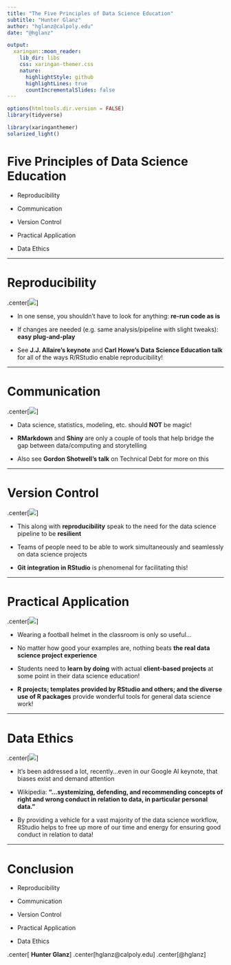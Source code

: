 ```yaml
---
title: "The Five Principles of Data Science Education"
subtitle: "Hunter Glanz"
author: "hglanz@calpoly.edu"
date: "@hglanz"

output:
  xaringan::moon_reader:
    lib_dir: libs
    css: xaringan-themer.css
    nature:
      highlightStyle: github
      highlightLines: true
      countIncrementalSlides: false
---
```


```r
options(htmltools.dir.version = FALSE)
library(tidyverse)
```

```r
library(xaringanthemer)
solarized_light()
```

# Five Principles of Data Science Education

* Reproducibility

* Communication

* Version Control

* Practical Application

* Data Ethics


---

# Reproducibility

.center[![](https://66.media.tumblr.com/69f675a7fad6d39ab0118f2192065888/tumblr_p3e3u0UFyt1qz8rwfo2_500.gifv)]

* In one sense, you shouldn't have to look for anything: __re-run code as is__

* If changes are needed (e.g. same analysis/pipeline with slight tweaks): __easy plug-and-play__ 

* See __J.J. Allaire's keynote__ and __Carl Howe's Data Science Education talk__ for all of the ways R/RStudio enable reproducibility!

---

# Communication


.center[![](https://media.giphy.com/media/ujUdrdpX7Ok5W/giphy.gif)]

* Data science, statistics, modeling, etc. should __NOT__ be magic!

* __RMarkdown__ and __Shiny__ are only a couple of tools that help bridge the gap between data/computing and storytelling

* Also see __Gordon Shotwell's talk__ on Technical Debt for more on this

---

# Version Control

.center[![](https://media.giphy.com/media/104ueR8J1OPM2s/giphy.gif)]

* This along with __reproducibility__ speak to the need for the data science pipeline to be __resilient__

* Teams of people need to be able to work simultaneously and seamlessly on data science projects

* __Git integration in RStudio__ is phenomenal for facilitating this!

---

# Practical Application

.center[![](https://media.giphy.com/media/XxVmTbSLmAOMU/giphy.gif)]

* Wearing a football helmet in the classroom is only so useful...

* No matter how good your examples are, nothing beats __the real data science project experience__

* Students need to __learn by doing__ with actual __client-based projects__ at some point in their data science education!

* __R projects; templates provided by RStudio and others; and the diverse use of R packages__ provide wonderful tools for general data science work!
  
---

# Data Ethics

.center[![](https://media.giphy.com/media/thODK4rctY3fy/giphy.gif)]

* It's been addressed a lot, recently...even in our Google AI keynote, that biases exist and demand attention

* Wikipedia: __"...systemizing, defending, and recommending concepts of right and wrong conduct in relation to data, in particular personal data."__

* By providing a vehicle for a vast majority of the data science workflow, RStudio helps to free up more of our time and energy for ensuring good conduct in relation to data!

---

# Conclusion

* Reproducibility

* Communication

* Version Control

* Practical Application

* Data Ethics

.center[ __Hunter Glanz__]
.center[hglanz@calpoly.edu]
.center[@hglanz]